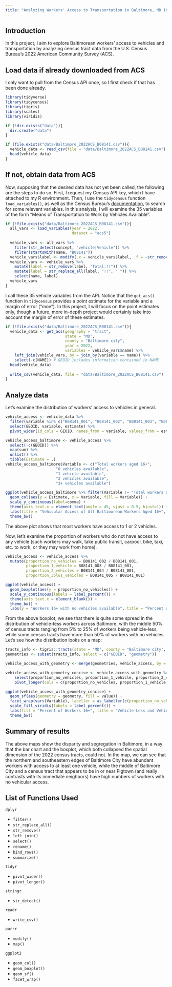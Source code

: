 ```yaml
---
title: "Analyzing Workers' Access to Transportation in Baltimore, MD in 2022"
---
```


## Introduction

In this project, I aim to explore Baltimorean workers' access to vehicles and transportation by analyzing census tract data from the U.S. Census Bureau's 2022 American Community Survey (ACS).

## Load data if already downloaded from ACS

I only want to pull from the Census API once, so I first check if that has been done already.

```r
library(tidyverse)
library(tidycensus)
library(tigris)
library(scales)
library(viridis)

if (!dir.exists("data")){
  dir.create("data")
}

if (file.exists("data/Baltimore_2022ACS_B08141.csv")){
  vehicle_data <- read_csv(file = "data/Baltimore_2022ACS_B08141.csv")
  head(vehicle_data)
}
```

## If not, obtain data from ACS

Now, supposing that the desired data has not yet been called, the following are the steps to do so. First, I request my Census API key, which I have attached to my R environment. Then, I use the `tidycensus` function `load_variables()`, as well as the Census Bureau's [documentation](https://www2.census.gov/programs-surveys/acs/summary_file/2020/documentation/user_tools/ACS2020_Table_Shells.xlsx), to search for some relevant variables. In this analysis, I will examine the 35 variables of the form "Means of Transportation to Work by Vehicles Available".
<!-- To have as a reference, I will also pull the variable for total population and working population. -->
<!-- Then, I reference <https://data.census.gov/table/> for some relevant variables. -->

```r
if (!file.exists("data/Baltimore_2022ACS_B08141.csv")){
  all_vars <- load_variables(year = 2022,
                             dataset = "acs5")
  
  vehicle_vars <- all_vars %>%
    filter(str_detect(concept, "vehicle|Vehicle")) %>%
    filter(startsWith(name, "B08141"))
  vehicle_vars$label <- modify(.x = vehicle_vars$label, .f = ~str_remove(.x, "Estimate!!"))
  vehicle_vars <- vehicle_vars %>%
    mutate(label = str_remove(label, "Total:!!")) %>%
    mutate(label = str_replace_all(label, "!!", " ")) %>%
    select(name, label)
  vehicle_vars
}
```

<!-- population_vars <- all_vars %>% -->
<!--     filter(str_detect(concept, "population|Population")) -->
<!--   population_var <- population_vars[1, c("name", "concept")] %>% -->
<!--     rename(label = concept) -->

<!--   vehicle_vars <- bind_rows(population_var, vehicle_vars) -->

I call these 35 vehicle variables from the API. Notice that the `get_acs()` function in `tidycensus` provides a point estimate for the variable and a margin of error ("moe"). In this project, I will focus on the point estimates only, though a future, more in-depth project would certainly take into account the margin of error of these estimates.
<!-- , along with the variable for total population (`"B01003_001"`), -->

```r
if (!file.exists("data/Baltimore_2022ACS_B08141.csv")){
  vehicle_data <- get_acs(geography = "tract",
                          state = "MD",
                          county = "Baltimore city",
                          year = 2022,
                          variables = vehicle_vars$name) %>%
    left_join(vehicle_vars, by = join_by(variable == name)) %>%
    select(-c(NAME)) # GEOID includes information contained in NAME
  head(vehicle_data)
  
  write_csv(vehicle_data, file = "data/Baltimore_2022ACS_B08141.csv")
}
```

## Analyze data

Let's examine the distribution of workers' access to vehicles in general.

```r
vehicle_access <- vehicle_data %>%
  filter(variable %in% c("B08141_001", "B08141_002", "B08141_003", "B08141_004", "B08141_005")) %>%
  select(GEOID, variable, estimate) %>%
  pivot_wider(id_cols = GEOID, names_from = variable, values_from = estimate)

vehicle_access_baltimore <- vehicle_access %>%
  select(-c(GEOID)) %>%
  map(sum) %>%
  unlist() %>%
  tibble(Estimate = .)
vehicle_access_baltimore$Variable <- c("Total workers aged 16+",
                      "0 vehicles available",
                      "1 vehicle available",
                      "2 vehicles available",
                      "3+ vehicles available")

ggplot(vehicle_access_baltimore %>% filter(Variable != "Total workers aged 16+")) +
  geom_col(aes(y = Estimate, x = Variable, fill = Variable)) +
  scale_y_continuous(label=comma) +
  theme(axis.text.x = element_text(angle = 45, vjust = 0.5, hjust=1)) +
  labs(title = "Vehicular Access of All Baltimorean Workers Aged 16+", caption = "A bar chart showing overall worker access to vehicles in Baltimore City in 2022.", x = "", y = "Estimated Number of Workers") +
  theme_bw()
```
The above plot shows that most workers have access to 1 or 2 vehicles.

Now, let's examine the proportion of workers who do not have access to any vehicle (such workers may walk, take public transit, carpool, bike, taxi, etc. to work, or they may work from home).

```r
vehicle_access <- vehicle_access %>%
  mutate(proportion_no_vehicles = B08141_002 / B08141_001,
         proportion_1_vehicle = B08141_003 / B08141_001,
         proportion_2_vehicles = B08141_004 / B08141_001,
         proportion_3plus_vehicles = B08141_005 / B08141_001)

ggplot(vehicle_access) +
  geom_boxplot(aes(y = proportion_no_vehicles)) +
  scale_y_continuous(labels = label_percent()) +
  theme(axis.text.x = element_blank()) +
  theme_bw() +
  labs(y = "Workers 16+ with no vehicles available", title = "Percent of vehicle-less workers across Baltimore census tracts", caption = "Boxplot showing the distribution of the percent of workers aged 16+ with no access to vehicles\nacross Baltimore's census tracts in 2022.")
```

From the above boxplot, we see that there is quite some spread in the distribution of vehicle-less workers across Baltimore, with the middle 50% of census tracts ranging from 5% to 25% of workers being vehicle-less, while some census tracts have more than 50% of workers with no vehicles. Let's see how the distribution looks on a map:

```r
tracts_info <- tigris::tracts(state = "MD", county = "Baltimore city", year = 2022)
geometries <- subset(tracts_info, select = c("GEOID", "geometry"))

vehicle_access_with_geometry <- merge(geometries, vehicle_access, by = "GEOID")

vehicle_access_with_geometry_concise <- vehicle_access_with_geometry %>%
    select(proportion_no_vehicles, proportion_1_vehicle, proportion_2_vehicles, proportion_3plus_vehicles, geometry) %>%
    pivot_longer(cols = c(proportion_no_vehicles, proportion_1_vehicle, proportion_2_vehicles, proportion_3plus_vehicles), names_to = "Variable")

ggplot(vehicle_access_with_geometry_concise) +
  geom_sf(aes(geometry = geometry, fill = value)) +
  facet_wrap(vars(Variable), labeller = as_labeller(c(proportion_no_vehicles = "Percent with 0 vehicles", proportion_1_vehicle = "Percent with 1 vehicles", proportion_2_vehicles = "Percent with 2 vehicles", proportion_3plus_vehicles = "Percent with 3+ vehicles"))) +
  scale_fill_viridis(labels = label_percent()) +
  labs(fill = "Percent of Workers 16+", title = "Vehicle-Less and Vehicle-Full Workers across Baltimore City Census Tracts", caption = "Maps showing percentage of workers aged 16+\nwith access to 0, 1, 2, and 3+ vehicles,\nrespectively, across Baltimore's census tracts in 2022.") +
  theme_bw()
```
<!-- ggplot(vehicle_access_with_geometry) + -->
<!--   geom_sf(aes(geometry = geometry, fill = proportion_no_vehicles)) + -->
<!--   scale_fill_viridis(labels = label_percent()) + -->
<!--   labs(fill = "Workers 16+ with no vehicles available", title = "Vehicle-less workers across Baltimore census tracts", caption = "Map showing percent of workers aged 16+ with no access to vehicles\nacross Baltimore's census tracts in 2022.") + -->
<!--   theme_bw() -->


## Summary of results

The above maps show the disparity and segregation in Baltimore, in a way that the bar chart and the boxplot, which both collapsed the spatial dimension of the 2022 census tracts, could not. In the map, we can see that the northern and southeastern edges of Baltimore City have abundant workers with access to at least one vehicle, while the middle of Baltimore City and a census tract that appears to be in or near Pigtown (and really contrasts with its immediate neighbors) have high numbers of workers with no vehicular access.


## List of Functions Used

`dplyr`

- `filter()`
- `str_replace_all()`
- `str_remove()`
- `left_join()`
- `select()`
- `rename()`
- `bind_rows()`
- `summarize()`

`tidyr`

- `pivot_wider()`
- `pivot_longer()`

`stringr`

- `str_detect()`

`readr`

- `write_csv()`

`purrr`

- `modify()`
- `map()`

`ggplot2`

- `geom_col()`
- `geom_boxplot()`
- `geom_sf()`
- `facet_wrap()`
